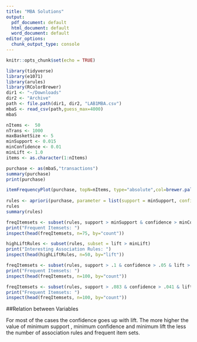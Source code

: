 ```yaml
---
title: "MBA Solutions"
output:
  pdf_document: default
  html_document: default
  word_document: default
editor_options:
  chunk_output_type: console
---
```


```r
knitr::opts_chunk$set(echo = TRUE)
```

```r
library(tidyverse)
library(e1071)
library(arules)
library(RColorBrewer)
dir1 <- "~/Downloads"
dir2 <- "Archive"
path <- file.path(dir1, dir2, "LAB1MBA.csv")
mbaS <- read_csv(path,guess_max=4000)
mbaS

nItems <-  50
nTrans <- 1000
maxBasketSize <- 5
minSupport <- 0.015
minConfidence <- 0.01
minLift <- 1.0
items <- as.character(1:nItems)

purchase <- as(mbaS,"transactions")
summary(purchase)
print(purchase)

itemFrequencyPlot(purchase, topN=nItems, type="absolute",col=brewer.pal(8,'Pastel2'), main="Absolute Item Frequency Plot")
  
rules <- apriori(purchase, parameter = list(support = minSupport, confidence = minConfidence))
rules
summary(rules)

freqItemsets <- subset(rules, support > minSupport & confidence > minConfidence & lift > minLift)
print("Frequent Itemsets: ")
inspect(head(freqItemsets, n=75, by="count"))

highLiftRules <- subset(rules, subset = lift > minLift)
print("Interesting Association Rules: ")
inspect(head(highLiftRules, n=50, by="lift"))

freqItemsets <- subset(rules, support > .1 & confidence > .05 & lift > 2)
print("Frequent Itemsets: ")
inspect(head(freqItemsets, n=100, by="count"))

freqItemsets <- subset(rules, support > .083 & confidence > .041 & lift > 1.5)
print("Frequent Itemsets: ")
inspect(head(freqItemsets, n=100, by="count"))
```

##Relation between Variables

For most of the cases the confidence goes up with lift. 
The more higher the value of minimum support , minimum confidence and minimum lift the less the number of association rules and frequent item sets.